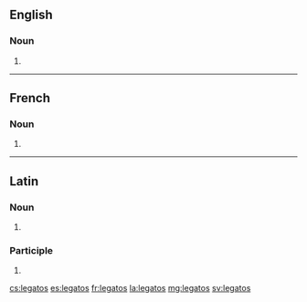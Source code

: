 {{also|légatos}}
==English==

===Noun===
{{head|en|noun plural form}}

# {{plural of|legato|lang=en}}

----

==French==

===Noun===
{{head|fr|noun plural form|g=m}}

# {{plural of|legato|lang=fr}}

----

==Latin==

===Noun===
{{la-noun-form|lēgātōs}}

# {{inflection of|lēgātus||acc|p|lang=la}}

===Participle===
{{la-part-form|lēgātōs}}

# {{inflection of|lēgātus||acc|m|p|lang=la}}

[[cs:legatos]]
[[es:legatos]]
[[fr:legatos]]
[[la:legatos]]
[[mg:legatos]]
[[sv:legatos]]
